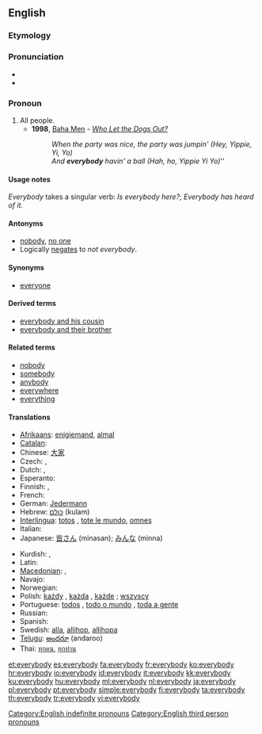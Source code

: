 ==English==

===Etymology===
{{compound|every|body}}

===Pronunciation===
* {{audio|en-us-everybody.ogg|Audio (US)}}
* {{audio|En-uk-everybody.ogg|Audio (UK)}}

===Pronoun===
{{en-pronoun}}

# All people.
#*'''1998''', [[w:Baha Men|Baha Men]] - ''[[w:Who Let the Dogs Out?|Who Let the Dogs Out?]]''
#*:''When the party was nice, the party was jumpin' (Hey, Yippie, Yi, Yo)''
#*:''And '''everybody''' havin' a ball (Hah, ho, Yippie Yi Yo)''''

====Usage notes====
''Everybody'' takes a singular verb: ''Is everybody here?''; ''Everybody has heard of it.''

====Antonyms====
* [[nobody]], [[no one]]
* Logically [[negates]] to ''not everybody''.

====Synonyms====
* [[everyone]]

====Derived terms====
* [[everybody and his cousin]]
* [[everybody and their brother]]

====Related terms====
* [[nobody]]
* [[somebody]]
* [[anybody]]
* [[everywhere]]
* [[everything]]

====Translations====
{{trans-top|all people}}
* [[Afrikaans]]: [[enigiemand]], [[almal]]
* [[Catalan]]: {{t-|ca|tothom}}
* Chinese: [[大家]]
* Czech: {{t+|cs|každý|m}}, {{t+|cs|všichni|m|p}}
* Dutch: {{t+|nl|iedereen}}, {{t+|nl|allen}}
* Esperanto: {{t-|eo|ĉiuj|xs=Esperanto}}
* Finnish: {{t+|fi|jokainen}}, {{t+|fi|kaikki}}
* French: {{t+|fr|tout le monde}}
* German: [[Jedermann]]
* Hebrew: [[כולם]] (kulam)
* [[Interlingua]]: [[totos]] {{p}}, [[tote le mundo]], [[omnes]] {{p}}
* Italian: {{t-|it|ciascuno}}
* Japanese: [[皆さん]] (minasan); [[みんな]] (minna)
{{trans-mid}}
* Kurdish: {{ku-Arab|[[هه‌موکه‌س]]}}, {{ku-Arab|[[هه‌مولا]]}}
* Latin: {{t+|la|omnes}}
* [[Macedonian]]: {{t-|mk|сите|p|tr=síte}}, {{t|mk|секој|tr=sékoj}}
* Navajo: {{tø|nv|tʼáá ájíłtso}}
* Norwegian: {{t+|no|alle}}
* Polish: [[każdy]] {{m}}, [[każda]] {{f}}, [[każde]] {{n}}; [[wszyscy]]
* Portuguese: [[todos]] {{m|p}}, [[todo o mundo]] {{m}}, [[toda a gente]] {{f}}
* Russian: {{t-|ru|все}}
* Spanish: {{t-|es|todos}}
* Swedish: [[alla]], [[allihop]], [[allihopa]]
* [[Telugu]]: [[అందరూ]] (andaroo)
* Thai: [[ทุกคน]], [[ทุกท่าน]]
{{trans-bottom}}

[[Category:English indefinite pronouns]]
[[Category:English third person pronouns]]

[[et:everybody]]
[[es:everybody]]
[[fa:everybody]]
[[fr:everybody]]
[[ko:everybody]]
[[hr:everybody]]
[[io:everybody]]
[[id:everybody]]
[[it:everybody]]
[[kk:everybody]]
[[ku:everybody]]
[[hu:everybody]]
[[ml:everybody]]
[[nl:everybody]]
[[ja:everybody]]
[[pl:everybody]]
[[pt:everybody]]
[[simple:everybody]]
[[fi:everybody]]
[[ta:everybody]]
[[th:everybody]]
[[tr:everybody]]
[[vi:everybody]]